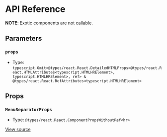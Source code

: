 # API Reference

**NOTE**: Exotic components are not callable.

## Parameters

### `props`

- Type: `typescript.Omit<@types/react.React.DetailedHTMLProps<@types/react.React.HTMLAttributes<typescript.HTMLHRElement>, typescript.HTMLHRElement>, ref> & @types/react.React.RefAttributes<typescript.HTMLHRElement>`

## Props

### `MenuSeparatorProps`

- Type: `@types/react.React.ComponentPropsWithoutRef<hr>`

[View source](https://github.com/vtex/shoreline/blob/222f7e794/packages/components/src/menu/menu-separator.tsx#L5)
